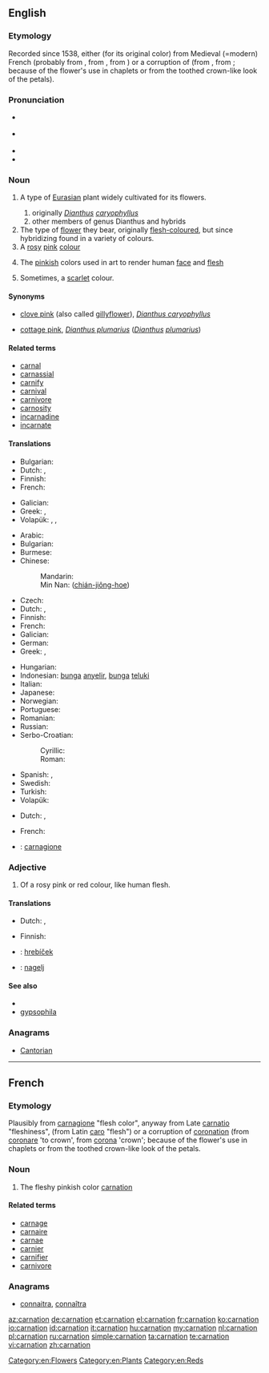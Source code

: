 ==English==
{{wikipedia}}

===Etymology===
Recorded since 1538, either (for its original color) from Medieval (=modern) French {{term|carnation||person's color or complexion|lang=fr}} (probably from {{etyl|it}} {{term|carnagione||flesh color|lang=it}}, from {{etyl|LL.}} {{term|carnatio||fleshiness|lang=la}}, from {{etyl|la}} {{term|caro||flesh|lang=la}}) or a corruption of {{term|coronation|lang=en}} (from {{term|coronare||to crown|lang=la}}, from {{term|corona||crown|lang=la}}; because of the flower's use in chaplets or from the toothed crown-like look of the petals).

===Pronunciation===
* {{a|UK}} {{IPA|/kɑːˈneɪ.ʃən/}}
* {{a|US}} {{IPA|/kɑɹˈneɪ.ʃən/}}
* {{audio|en-us-carnation.ogg|Audio (US)}}
* {{rhymes|eɪʃən}}

===Noun===
{{en-noun|carnations|-}}

# {{qualifier|botany}} A type of [[Eurasian]] plant widely cultivated for its flowers.
## originally ''[[Dianthus]] [[caryophyllus]]''
## other members of genus Dianthus and hybrids
# The type of [[flower]] they bear, originally [[flesh-coloured]], but since hybridizing found in a variety of colours.
# A [[rose|rosy]] [[pink]] [[colour]]
#: {{color panel|FFA6C9}}
# {{archaic}} The [[pinkish]] colors used in art to render human [[face]] and [[flesh]]
# Sometimes, a [[scarlet]] colour.

====Synonyms====
* {{sense|plant, flower}} [[clove pink]] (also called [[gillyflower]]), {{qualifier|[[ancestor]] of the carnation}} ''[[Dianthus caryophyllus]]''
* {{sense|plant, flower}} [[cottage pink]], ''[[Dianthus plumarius]]'' (''[[Dianthus]] [[plumarius]]'')

====Related terms====
* [[carnal]]
* [[carnassial]]
* [[carnify]]
* [[carnival]]
* [[carnivore]]
* [[carnosity]]
* [[incarnadine]]
* [[incarnate]]

====Translations====
{{trans-top|plant}}
* Bulgarian: {{t-|bg|карамфил|m}}
* Dutch: {{t+|nl|anjer|m|f}}, {{t-|nl|anjelier|m|f}}
* Finnish: {{t-|fi|tarhaneilikka}}
* French: {{t+|fr|œillet}}
{{trans-mid}}
* Galician: {{t-|gl|caraveleira|f}}
* Greek: {{t+|el|γαριφαλιά|f|sc=Grek}}, {{t+|el|γαρυφαλλιά|f|sc=Grek}}
* Volapük: {{qualifier|Dianthus caryophyllus}} {{t-|vo|kariof}}, {{qualifier|Dianthus}} {{t-|vo|diant}}, {{qualifier|Dianthus plumarius}} {{t-|vo|plümadiant}}
{{trans-bottom}}

{{trans-top|flower}}
* Arabic: {{t+|ar|قرنفل|m|tr=qaránful}}
* Bulgarian: {{t-|bg|карамфил|m|tr=karamfil}}
* Burmese: {{t+|my|ဇော်မွှား|tr=zàw-hmwá|sc=Mymr}}
* Chinese:
*: Mandarin: {{t-|cmn|康乃馨|tr=kāngnǎixīn|sc=Hani}}
*: Min Nan: {{zh-ts|剪絨花|剪绒花}} ([[chián-jiông-hoe]])
* Czech: {{t-|cs|karafiát|m}}
* Dutch: {{t+|nl|anjer|m|f}}, {{t-|nl|anjelier|m|f}}
* Finnish: {{t+|fi|neilikka}}
* French: {{t+|fr|œillet|m}}
* Galician: {{t-|gl|caravel|m}}
* German: {{t+|de|Nelke|f}}
* Greek: {{t+|el|γαρίφαλο|n|sc=Grek}}, {{t+|el|γαρύφαλλο|n|sc=Grek}}
{{trans-mid}}
* Hungarian: {{t+|hu|szegfű}}
* Indonesian: [[bunga]] [[anyelir]], [[bunga]] [[teluki]]
* Italian: {{t+|it|garofano|m}}
* Japanese: {{t-|ja|カーネーション|tr=kānēshon}}
* Norwegian: {{t-|no|nelikk|c}}
* Portuguese: {{t+|pt|cravo}}
* Romanian: {{t+|ro|garoafă}}
* Russian: {{t+|ru|гвоздика|f|tr=gvozdíka}}
* Serbo-Croatian:
*: Cyrillic: {{t-|sh|каранфил|m|sc=Cyrl}}
*: Roman: {{t-|sh|karanfil|m|sc=Cyrl}}
* Spanish: {{t-|es|clavel|m}}, {{t-|es|carnalización|f}}
* Swedish: {{t+|sv|nejlika|c}}
* Turkish: {{t+|tr|karanfil}}
* Volapük: {{t-|vo|kariofaflor}}
{{trans-bottom}}

{{trans-top|colour}}
* Dutch: {{t-|nl|carnatie}}, {{t-|nl|vleeskleur}}
{{trans-mid}}
* French: {{t+|fr|carnation}}
{{trans-bottom}}

{{checktrans-top}}
* {{ttbc|it}}: [[carnagione]]
{{trans-mid}}
{{trans-bottom}}

===Adjective===
{{en-adj|-}}

# Of a rosy pink or red colour, like human flesh.

====Translations====
{{trans-top|colour}}
* Dutch: {{t-|nl|carnatie}}, {{t+|nl|vleeskleurig}}
{{trans-mid}}
* Finnish: {{t-|fi|heleänpunainen}}
{{trans-bottom}}

{{checktrans}}
<!--Remove this section once all of the translations below have been moved into the tables above.-->
* {{ttbc|sk}}: [[hrebíček]] {{m}}
* {{ttbc|sl}}: [[nagelj]] {{m}}

====See also====
* {{list|en|reds}}
* [[gypsophila]]

===Anagrams===
* [[Cantorian#English|Cantorian]]

[[Category:en:Flowers]]
[[Category:en:Plants]]
[[Category:en:Reds]]

----

==French==

===Etymology===
Plausibly from {{etyl|it|fr}} [[carnagione]] "flesh color", anyway from Late {{etyl|la|fr}} [[carnatio]] "fleshiness", (from Latin [[caro]] "flesh") or a corruption of [[coronation]] (from [[coronare]] 'to crown', from [[corona]] 'crown'; because of the flower's use in chaplets or from the toothed crown-like look of the petals.

===Noun===
{{head|fr|noun|g=f}}

# The fleshy pinkish color [[#English|carnation]]

====Related terms====
* [[carnage]]
* [[carnaire]]
* [[carnae]]
* [[carnier]]
* [[carnifier]]
* [[carnivore]]

===Anagrams===
* [[connaitra#French|connaitra]], [[connaîtra#French|connaîtra]]

[[az:carnation]]
[[de:carnation]]
[[et:carnation]]
[[el:carnation]]
[[fr:carnation]]
[[ko:carnation]]
[[io:carnation]]
[[id:carnation]]
[[it:carnation]]
[[hu:carnation]]
[[my:carnation]]
[[nl:carnation]]
[[pl:carnation]]
[[ru:carnation]]
[[simple:carnation]]
[[ta:carnation]]
[[te:carnation]]
[[vi:carnation]]
[[zh:carnation]]
